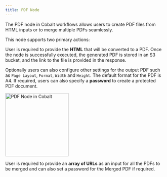 ```yaml
---
title: PDF Node
---
```

The PDF node in Cobalt workflows allows users to create PDF files from HTML inputs or to merge multiple PDFs seamlessly.

This node supports two primary actions: 

<Accordion title="Create PDF from HTML" description="This action enables the conversion of an HTML file into a PDF document with customizable settings." defaultOpen = "true">
  
User is required to provide the **HTML** that will be converted to a PDF. Once the node is successfully executed, the generated PDF is stored in an S3 bucket, and the link to the file is provided in the response.

Optionally users can also configure other settings for the output PDF such as `Page Layout`, `Format`, `Width` and `Height`.
<Tip>
The default format for the PDF is A4.
</Tip>
If required, users can also specify a **password** to create a protected PDF document.

<img height="200" src="/images/Guides/Workflow/pdf-node.png" alt="PDF Node in Cobalt"/>

</Accordion>





<Accordion title="Merge PDFs" description="This action allows the merging of multiple PDFs into a single PDF." defaultOpen = "true">

User is required to provide an **array of URLs** as an input for all the PDFs to be merged and can also set a password for the Merged PDF if required.

</Accordion>



